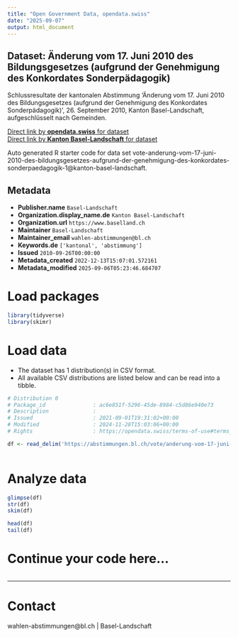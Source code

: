 ```yaml
---
title: "Open Government Data, opendata.swiss"
date: "2025-09-07"
output: html_document
---
```


## Dataset: Änderung vom 17. Juni 2010 des Bildungsgesetzes (aufgrund der Genehmigung des Konkordates Sonderpädagogik)

Schlussresultate der kantonalen Abstimmung 'Änderung vom 17. Juni 2010 des Bildungsgesetzes (aufgrund der Genehmigung des Konkordates Sonderpädagogik)', 26. September 2010, Kanton Basel-Landschaft, aufgeschlüsselt nach Gemeinden.

[Direct link by **opendata.swiss** for dataset](https://opendata.swiss/de/dataset/anderung-vom-17-juni-2010-des-bildungsgesetzes-aufgrund-der-genehmigung-des-konkordates-sonderp)<br>
[Direct link by **Kanton Basel-Landschaft** for dataset](https://abstimmungen.bl.ch/vote/anderung-vom-17-juni-2010-des-bildungsgesetzes-aufgrund-der-genehmigung-des-konkordates-sonderpaedagogik-1/data)

Auto generated R starter code for data set vote-anderung-vom-17-juni-2010-des-bildungsgesetzes-aufgrund-der-genehmigung-des-konkordates-sonderpaedagogik-1@kanton-basel-landschaft.

## Metadata

- **Publisher.name** `Basel-Landschaft`
- **Organization.display_name.de** `Kanton Basel-Landschaft`
- **Organization.url** `https://www.baselland.ch`
- **Maintainer** `Basel-Landschaft`
- **Maintainer_email** `wahlen-abstimmungen@bl.ch`
- **Keywords.de** `['kantonal', 'abstimmung']`
- **Issued** `2010-09-26T00:00:00`
- **Metadata_created** `2022-12-13T15:07:01.572161`
- **Metadata_modified** `2025-09-06T05:23:46.684707`


# Load packages

```r

library(tidyverse)
library(skimr)

```

# Load data

-   The dataset has 1 distribution(s) in CSV format.
-   All available CSV distributions are listed below and can be read into a tibble.

```r

# Distribution 0
# Package_id               : ac6e851f-5296-45de-8984-c5d86e940e73
# Description              : 
# Issued                   : 2021-09-01T19:31:02+00:00
# Modified                 : 2024-11-28T15:03:06+00:00
# Rights                   : https://opendata.swiss/terms-of-use#terms_by

df <- read_delim('https://abstimmungen.bl.ch/vote/anderung-vom-17-juni-2010-des-bildungsgesetzes-aufgrund-der-genehmigung-des-konkordates-sonderpaedagogik-1/data-csv')



```

# Analyze data

```r

glimpse(df)
str(df)
skim(df)

head(df)
tail(df)

```

# Continue your code here...

```r

```

------------------------------------------------------------------------

# Contact

wahlen-abstimmungen@bl.ch | Basel-Landschaft
